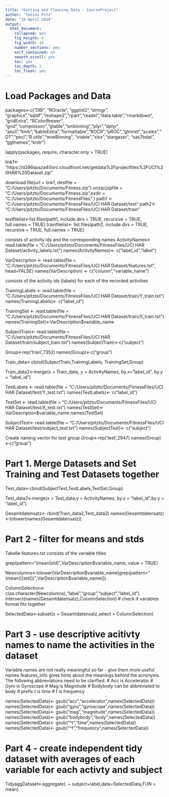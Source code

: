 ```yaml
---
title: "Getting and Cleaning Data - CourseProject"
author: "Tobias Pitz"
date: "16 April 2019"
output: 
  html_document:
    collapsed: yes
    fig_heigth: 8
    fig_width: 10
    number_sections: yes
    self_contained: no
    smooth_scroll: yes
    toc: yes
    toc_depth: 2
    toc_float: yes
---
```



# Load Packages and Data {.tabset .tabset-fade .tabset-pills}


packages<-c("DBI", "ROracle", "ggplot2","stringr",
            "graphics","sqldf","reshape2","rpart","readxl","data.table","rmarkdown", "gridExtra",
            "RColorBrewer", "grid","compoisson","gtable","smbinning","plyr","dplyr",
            "ascii","knitr","kableExtra","formattable","ROCR","pROC","glmnet","scales","DT","pscl","R.utils","woeBinning",
            "xtable","xlsx","stargazer", "sas7bdat", "ggthemes","knitr")

lapply(packages, require, character.only = TRUE)


link1<- "https://d396qusza40orc.cloudfront.net/getdata%2Fprojectfiles%2FUCI%20HAR%20Dataset.zip"

download.file(url = link1, destfile = "C:/Users/pitzto/Documents/Fitness.zip")
unzip(zipfile = "C:/Users/pitzto/Documents/Fitness.zip",exdir = "C:/Users/pitzto/Documents/FitnessFiles" )
path1 <- "C:/Users/pitzto/Documents/FitnessFiles/UCI HAR Dataset/test"
path2<- "C:/Users/pitzto/Documents/FitnessFiles/UCI HAR Dataset/train"

testfilelist<-list.files(path1, include.dirs = TRUE, recursive = TRUE, full.names = TRUE)
trainfilelist<- list.files(path2, include.dirs = TRUE, recursive = TRUE, full.names = TRUE)

 consists of activity ids and the corresponding names
ActivityNames<- read.table(file = "C:/Users/pitzto/Documents/FitnessFiles/UCI HAR Dataset/activity_labels.txt")
names(ActivityNames)<- c("label_id","label")

VarDescription <-  read.table(file = "C:/Users/pitzto/Documents/FitnessFiles/UCI HAR Dataset/features.txt", head=FALSE)
names(VarDescription) <- c("column","variable_name")


consists of the activity ids (labels) for each of the recorded activities
 
TrainingLabels <-  read.table(file = "C:/Users/pitzto/Documents/FitnessFiles/UCI HAR Dataset/train/Y_train.txt")
names(TrainingLabels)<- c("label_id")

TrainingSet <-  read.table(file = "C:/Users/pitzto/Documents/FitnessFiles/UCI HAR Dataset/train/X_train.txt")
names(TrainingSet)<-VarDescription$variable_name

SubjectTrain<- read.table(file = "C:/Users/pitzto/Documents/FitnessFiles/UCI HAR Dataset/train/subject_train.txt")
names(SubjectTrain)<-c("subject")

Group<-rep('train',7352)
names(Group)<-c("group")

Train_data<-cbind(SubjectTrain,TrainingLabels, TrainingSet,Group)


Train_data2<-merge(x = Train_data, y = ActivityNames, by.x="label_id", by.y = "label_id")


TestLabels <-  read.table(file = "C:/Users/pitzto/Documents/FitnessFiles/UCI HAR Dataset/test/Y_test.txt")
names(TestLabels)<- c("label_id")

TestSet <-  read.table(file = "C:/Users/pitzto/Documents/FitnessFiles/UCI HAR Dataset/test/X_test.txt")
names(TestSet)<- VarDescription$variable_name
names(TestSet)

SubjectTest<- read.table(file = "C:/Users/pitzto/Documents/FitnessFiles/UCI HAR Dataset/test/subject_test.txt")
names(SubjectTest)<- c("subject")

Create naming vector for test group
Group<-rep('test',2947)
names(Group)<-c("group")

# Part 1.  Merge Datasets and Set Training and Test Datasets together {.tabset .tabset-fade .tabset-pills}

Test_data<-cbind(SubjectTest,TestLabels,TestSet,Group)

Test_data2<-merge(x = Test_data,y = ActivityNames, by.x = "label_id",by.y = "label_id")

Gesamtdatensatz<- rbind(Train_data2,Test_data2)
names(Gesamtdatensatz)<-tolower(names(Gesamtdatensatz))


# Part 2 - filter for means and stds {.tabset .tabset-fade .tabset-pills}

 Tabelle features.txt consists of the variable titles

grep(pattern="(mean|std)",VarDescription$variable_name, value = TRUE)

Newcolumns<-tolower(VarDescription$variable_name[grep(pattern="(mean()|std())",VarDescription$variable_name)])

ColumnSelection<-c(as.character(Newcolumns),"label","group","subject","label_id")
intersect(names(Gesamtdatensatz),ColumnSelection) # check if variables format fits together



SelectedData<-subset(x = Gesamtdatensatz,select = ColumnSelection)


# Part 3 - use descriptive acitivty names to name the activities in the dataset {.tabset .tabset-fade .tabset-pills}

 Variable names are not really meaningful so far - give them more useful names
  features_info gives hints about the meanings behind the acronyms.
  The following abbreviations need to be clarified:
        # Acc is Accelerator
        # Gyro is Gyroscope
        # Mag is Magnitude
        # Bodybody can be abbreviated to body
        # prefix t is time
        # f is frequency

names(SelectedData)<- gsub("acc","accelerator",names(SelectedData))
names(SelectedData)<- gsub("gyro","gyroscope",names(SelectedData))
names(SelectedData)<- gsub("mag","magnitude",names(SelectedData))
names(SelectedData)<- gsub("bodybody","body",names(SelectedData))
names(SelectedData)<- gsub("^t","time",names(SelectedData))
names(SelectedData)<- gsub("^f","frequency",names(SelectedData))


# Part 4 - create independent tidy dataset with averages of each variable for each activty and subject {.tabset .tabset-fade .tabset-pills}

TidyaggDataset<-aggregate(. ~ subject+label,data=SelectedData,FUN = mean)





